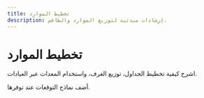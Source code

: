 ```yaml
---
title: تخطيط الموارد
description: إرشادات مبدئية لتوزيع الموارد والطاقم.
---
```


# تخطيط الموارد

اشرح كيفية تخطيط الجداول، توزيع الغرف، واستخدام المعدات عبر العيادات.

أضف نماذج التوقعات عند توفرها.
